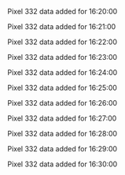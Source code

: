 Pixel 332 data added for 16:20:00

Pixel 332 data added for 16:21:00

Pixel 332 data added for 16:22:00

Pixel 332 data added for 16:23:00

Pixel 332 data added for 16:24:00

Pixel 332 data added for 16:25:00

Pixel 332 data added for 16:26:00

Pixel 332 data added for 16:27:00

Pixel 332 data added for 16:28:00

Pixel 332 data added for 16:29:00

Pixel 332 data added for 16:30:00

